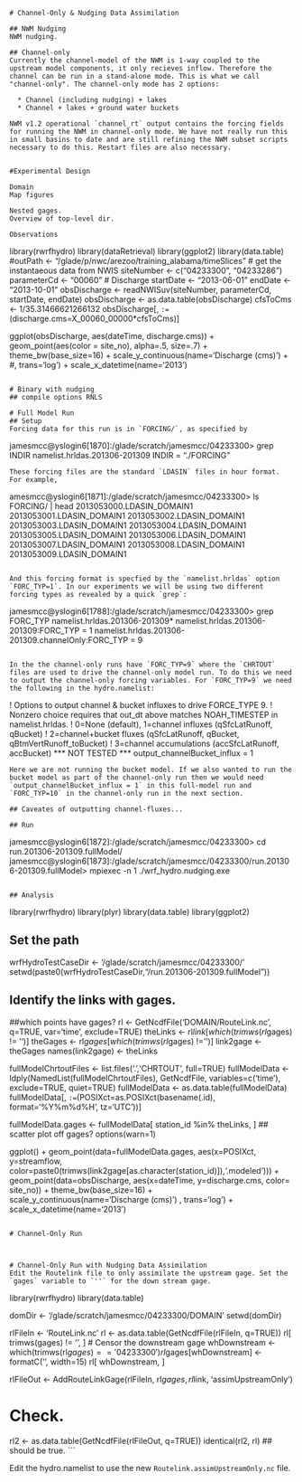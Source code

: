 ```
# Channel-Only & Nudging Data Assimilation

## NWM Nudging 
NWM nudging.

## Channel-only
Currently the channel-model of the NWM is 1-way coupled to the upstream model components, it only recieves inflow. Therefore the channel can be run in a stand-alone mode. This is what we call "channel-only". The channel-only mode has 2 options: 

  * Channel (including nudging) + lakes
  * Channel + lakes + ground water buckets

NWM v1.2 operational `channel_rt` output contains the forcing fields for running the NWM in channel-only mode. We have not really run this in small basins to date and are still refining the NWM subset scripts necessary to do this. Restart files are also necessary.


#Experimental Design

Domain
Map figures

Nested gages.
Overview of top-level dir.

Observations
```
library(rwrfhydro)
library(dataRetrieval)
library(ggplot2)
library(data.table)
#outPath <- "/glade/p/nwc/arezoo/training_alabama/timeSlices"
# get the instantaeous data from NWIS
siteNumber <- c("04233300", "04233286")
parameterCd <- "00060"  # Discharge
startDate <- "2013-06-01"
endDate <- "2013-10-01"
obsDischarge <- readNWISuv(siteNumber, parameterCd, startDate, endDate)
obsDischarge <- as.data.table(obsDischarge)
cfsToCms <- 1/35.31466621266132
obsDischarge[, `:=`(discharge.cms=X_00060_00000*cfsToCms)]

ggplot(obsDischarge, aes(dateTime, discharge.cms)) +
  geom_point(aes(color = site_no), alpha=.5, size=.7) +
  theme_bw(base_size=16) +
  scale_y_continuous(name='Discharge (cms)') + #, trans='log') +
  scale_x_datetime(name='2013')

```

# Binary with nudging
## compile options RNLS

# Full Model Run
## Setup 
Forcing data for this run is in `FORCING/`, as specified by
```
jamesmcc@yslogin6[1870]:/glade/scratch/jamesmcc/04233300> grep INDIR namelist.hrldas.201306-201309
INDIR = "./FORCING"
```
These forcing files are the standard `LDASIN` files in hour format. For example,

```
amesmcc@yslogin6[1871]:/glade/scratch/jamesmcc/04233300> ls FORCING/ | head
2013053000.LDASIN_DOMAIN1
2013053001.LDASIN_DOMAIN1
2013053002.LDASIN_DOMAIN1
2013053003.LDASIN_DOMAIN1
2013053004.LDASIN_DOMAIN1
2013053005.LDASIN_DOMAIN1
2013053006.LDASIN_DOMAIN1
2013053007.LDASIN_DOMAIN1
2013053008.LDASIN_DOMAIN1
2013053009.LDASIN_DOMAIN1
```

And this forcing format is specfied by the `namelist.hrldas` option `FORC_TYP=1`. In our experiments we will be using two different forcing types as revealed by a quick `grep`:

```
jamesmcc@yslogin6[1788]:/glade/scratch/jamesmcc/04233300> grep FORC_TYP namelist.hrldas.201306-201309* 
namelist.hrldas.201306-201309:FORC_TYP = 1
namelist.hrldas.201306-201309.channelOnly:FORC_TYP = 9
```

In the the channel-only runs have `FORC_TYP=9` where the `CHRTOUT` files are used to drive the channel-only model run. To do this we need to output the channel-only forcing variables. For `FORC_TYP=9` we need the following in the hydro.namelist:

```
! Options to output channel & bucket influxes to drive FORCE_TYPE 9.
! Nonzero choice requires that out_dt above matches NOAH_TIMESTEP in namelist.hrldas.
! 0=None (default), 1=channel influxes (qSfcLatRunoff, qBucket)
! 2=channel+bucket fluxes    (qSfcLatRunoff, qBucket, qBtmVertRunoff_toBucket)
! 3=channel accumulations    (accSfcLatRunoff, accBucket) *** NOT TESTED ***
output_channelBucket_influx = 1
```
Here we are not running the bucket model. If we also wanted to run the bucket model as part of the channel-only run then we would need `output_channelBucket_influx = 1` in this full-model run and `FORC_TYP=10` in the channel-only run in the next section.

## Caveates of outputting channel-fluxes... 

## Run

```
jamesmcc@yslogin6[1872]:/glade/scratch/jamesmcc/04233300> cd run.201306-201309.fullModel/
jamesmcc@yslogin6[1873]:/glade/scratch/jamesmcc/04233300/run.201306-201309.fullModel> mpiexec -n 1 ./wrf_hydro.nudging.exe
```

## Analysis

```
library(rwrfhydro)
library(plyr)
library(data.table)
library(ggplot2)

## Set the path
wrfHydroTestCaseDir <- '/glade/scratch/jamesmcc/04233300/'
setwd(paste0(wrfHydroTestCaseDir,"/run.201306-201309.fullModel"))

## Identify the links with gages.
##which points have gages?
rl <- GetNcdfFile('DOMAIN/RouteLink.nc', q=TRUE,
                  var='time', exclude=TRUE)
theLinks <- rl$link[which(trimws(rl$gages) != '')]
theGages <- rl$gages[which(trimws(rl$gages) != '')]
link2gage <- theGages
names(link2gage) <- theLinks


fullModelChrtoutFiles <- list.files('.','CHRTOUT', full=TRUE)
fullModelData <-  ldply(NamedList(fullModelChrtoutFiles),
                        GetNcdfFile, variables=c('time'), exclude=TRUE, quiet=TRUE)
fullModelData <- as.data.table(fullModelData)
fullModelData[, `:=`(POSIXct=as.POSIXct(basename(.id), format='%Y%m%d%H', tz='UTC'))]

fullModelData.gages <- fullModelData[ station_id %in% theLinks, ]
## scatter plot off gages?
options(warn=1)

ggplot() +
  geom_point(data=fullModelData.gages, aes(x=POSIXct, y=streamflow,
               color=paste0(trimws(link2gage[as.character(station_id)]),'.modeled'))) +
  geom_point(data=obsDischarge,
             aes(x=dateTime, y=discharge.cms, color= site_no)) + 
  theme_bw(base_size=16) +
  scale_y_continuous(name='Discharge (cms)') , trans='log') +
  scale_x_datetime(name='2013')


```

# Channel-Only Run



# Channel-Only Run with Nudging Data Assimilation
Edit the Routelink file to only assimilate the upstream gage. Set the `gages` variable to `''` for the down stream gage.

```
library(rwrfhydro)
library(data.table)

domDir <- '/glade/scratch/jamesmcc/04233300/DOMAIN'
setwd(domDir)

rlFileIn <- 'RouteLink.nc'
rl <- as.data.table(GetNcdfFile(rlFileIn, q=TRUE))
rl[ trimws(gages) != '', ]
# Censor the downstream gage
whDownstream <- which(trimws(rl$gages)=='04233300')
rl$gages[whDownstream] <- formatC('', width=15)
rl[ whDownstream, ]

rlFileOut <- AddRouteLinkGage(rlFileIn, rl$gages, rl$link, 'assimUpstreamOnly')

# Check.
rl2 <- as.data.table(GetNcdfFile(rlFileOut, q=TRUE))
identical(rl2, rl) ## should be true.
```

Edit the hydro.namelist to use the new `Routelink.assimUpstreamOnly.nc` file.


